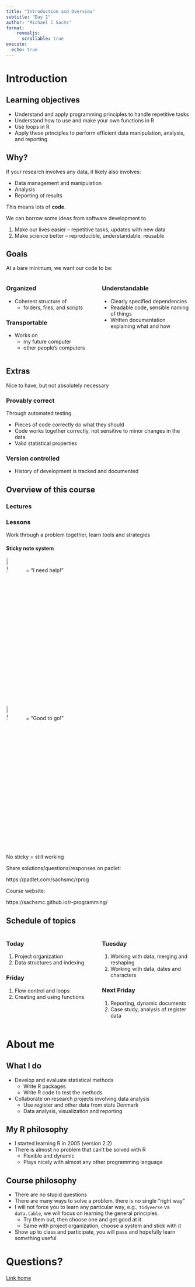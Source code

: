 ```yaml
---
title: "Introduction and Overview"
subtitle: "Day 1"
author: "Michael C Sachs"
format: 
    revealjs:
      scrollable: true
execute:
  echo: true
---
```



# Introduction

## Learning objectives

- Understand and apply programming principles to handle repetitive tasks
- Understand how to use and make your own functions in R
- Use loops in R
- Apply these principles to perform efficient data manipulation, analysis, and reporting

## Why? 
::: {.r-fit-text}
If your research involves any data, it likely also involves: 

- Data management and manipulation
- Analysis
- Reporting of results

This means lots of __code__. 

We can borrow some ideas from software development to 

1. Make our lives easier -- repetitive tasks, updates with new data
2. Make science better -- reproducible, understandable, reusable
:::


## Goals

At a bare minimum, we want our code to be: 

:::: {.columns}

::: {.column width="50%"}
### Organized

- Coherent structure of 
    + folders, files, and scripts

### Transportable

- Works on 
    + my future computer
    + other people's computers
    
:::

::: {.column width="50%"}

### Understandable

- Clearly specified dependencies
- Readable code, sensible naming of things
- Written documentation explaining what and how

:::

::::



## Extras

Nice to have, but not absolutely necessary

### Provably correct

Through automated testing

- Pieces of code correctly do what they should
- Code works together correctly, not sensitive to minor changes in the data
- Valid statistical properties

### Version controlled

- History of development is tracked and documented


## Overview of this course

### Lectures

### Lessons

Work through a problem together, learn tools and strategies

#### Sticky note system

![red note](redsticky.png){width=10%} = "I need help!"

![green note](greensticky.png){width=10%} = "Good to go!"

No sticky = still working

Share solutions/questions/responses on padlet: 

https://padlet.com/sachsmc/rprog

Course website: 

https://sachsmc.github.io/r-programming/

## Schedule of topics


:::: {.columns}

::: {.column width="45%"}

### Today

1. Project organization
2. Data structures and indexing

### Friday

1. Flow control and loops
2. Creating and using functions

:::

::: {.column width="45%"}

### Tuesday

1. Working with data, merging and reshaping
2. Working with data, dates and characters

### Next Friday

1. Reporting, dynamic documents
2. Case study, analysis of register data

:::
::::

# About me

## What I do

- Develop and evaluate statistical methods
    + Write R packages
    + Write R code to test the methods
- Collaborate on research projects involving data analysis
    + Use register and other data from stats Denmark
    + Data analysis, visualization and reporting


## My R philosophy

- I started learning R in 2005 (version 2.2)
- There is almost no problem that can't be solved with R
    - Flexible and dynamic
    - Plays nicely with almost any other programming language
    
## Course philosophy

- There are no stupid questions
- There are many ways to solve a problem, there is no single "right way"
- I will not force you to learn any particular way, e.g., `tidyverse` vs `data.table`, we will focus on learning the general principles. 
    + Try them out, then choose one and get good at it
    + Same with project organization, choose a system and stick with it
- Show up to class and participate, you will pass and hopefully learn something useful

# Questions? 


[Link home](../index.html)